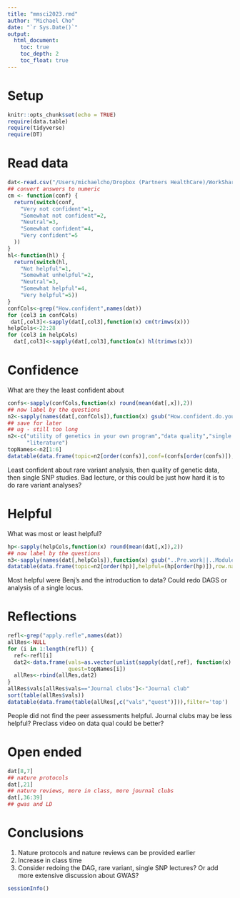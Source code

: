 ```yaml
---
title: "mmsci2023.rmd"
author: "Michael Cho"
date: "`r Sys.Date()`"
output:
  html_document:
    toc: true
    toc_depth: 2
    toc_float: true  
---  
```


# Setup

```r
knitr::opts_chunk$set(echo = TRUE)
require(data.table)
require(tidyverse)
require(DT)
```

# Read data

```r
dat<-read.csv("/Users/michaelcho/Dropbox (Partners HealthCare)/WorkShare/MmsciGeneticEpi/Mmsci2022/CI 724_ Post-Course Goals-Based Evaluation_021023.csv")
## convert answers to numeric
cm <- function(conf) {
  return(switch(conf,
    "Very not confident"=1,
    "Somewhat not confident"=2,
    "Neutral"=3,
    "Somewhat confident"=4,
    "Very confident"=5
  ))
}
hl<-function(hl) { 
  return(switch(hl,
    "Not helpful"=1,
    "Somewhat unhelpful"=2,
    "Neutral"=3,
    "Somewhat helpful"=4,
    "Very helpful"=5))
}
confCols<-grep("How.confident",names(dat))
for (col3 in confCols)
 dat[,col3]<-sapply(dat[,col3],function(x) cm(trimws(x)))
helpCols<-22:28
for (col3 in helpCols)
  dat[,col3]<-sapply(dat[,col3],function(x) hl(trimws(x)))
```

# Confidence
What are they the least confident about
```r
confs<-sapply(confCols,function(x) round(mean(dat[,x]),2))
## now label by the questions
n2<-sapply(names(dat[,confCols]),function(x) gsub("How.confident.do.you.feel.that.you","",x))
## save for later
## ug - still too long
n2<-c("utility of genetics in your own program","data quality","single SNP","GWAS","rare vars","limitations of approaches","functional and bioinformatics",
      "literature")
topNames<-n2[1:6]
datatable(data.frame(topic=n2[order(confs)],conf=(confs[order(confs)]),row.names=NULL))
```

Least confident about rare variant analysis, then quality of genetic data, then single SNP studies.
Bad lecture, or this could be just how hard it is to do rare variant analyses?

# Helpful
What was most or least helpful?
```r
hp<-sapply(helpCols,function(x) round(mean(dat[,x]),2))
## now label by the questions
n3<-sapply(names(dat[,helpCols]),function(x) gsub("..Pre.work||..Module","",x))
datatable(data.frame(topic=n2[order(hp)],helpful=(hp[order(hp)]),row.names=NULL))
```

Most helpful were Benj's and the introduction to data? Could redo DAGS or analysis of a single locus.

# Reflections

```r
refl<-grep("apply.refle",names(dat))
allRes<-NULL
for (i in 1:length(refl)) {
  ref<-refl[i]
  dat2<-data.frame(vals=as.vector(unlist(sapply(dat[,ref], function(x) strsplit(x,";")))),
                   quest=topNames[i])
  allRes<-rbind(allRes,dat2)
}
allRes$vals[allRes$vals=="Journal clubs"]<-"Journal club"
sort(table(allRes$vals))
datatable(data.frame(table(allRes[,c("vals","quest")])),filter='top')
```

People did not find the peer assessments helpful.
Journal clubs may be less helpful?
Preclass video on data qual could be better?

# Open ended

```r
dat[8,7]
## nature protocols
dat[,21]
## nature reviews, more in class, more journal clubs
dat[,36:39]
## gwas and LD
```

# Conclusions

1. Nature protocols and nature reviews can be provided earlier
2. Increase in class time
3. Consider redoing the DAG, rare variant, single SNP lectures? Or add more extensive discussion about GWAS?

```r
sessionInfo()
```